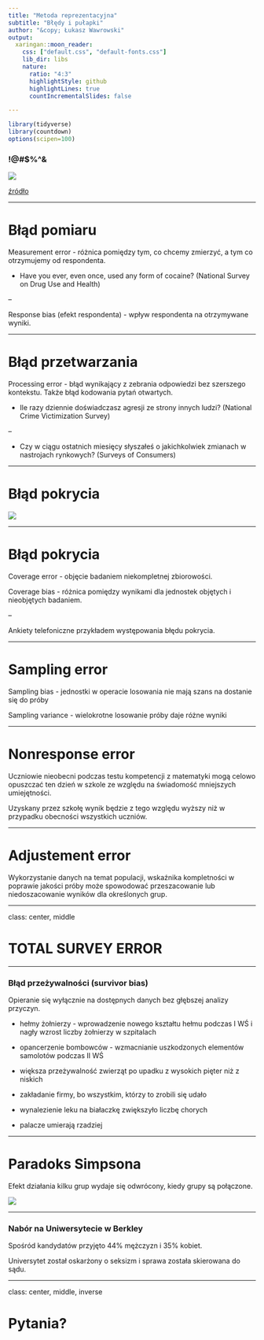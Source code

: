 ```yaml
---
title: "Metoda reprezentacyjna"
subtitle: "Błędy i pułapki"
author: "&copy; Łukasz Wawrowski"
output:
  xaringan::moon_reader:
    css: ["default.css", "default-fonts.css"]
    lib_dir: libs
    nature:
      ratio: "4:3"
      highlightStyle: github
      highlightLines: true
      countIncrementalSlides: false

---
```


```r
library(tidyverse)
library(countdown)
options(scipen=100)
```

### !@#$%^&

![](img/wprost.png)

[źródło](https://www.wprost.pl/tygodnik/10274294/kto-jest-najlepiej-zarabiajacym-polskim-pisarzem-nowy-ranking-wprost.html)

---

# Błąd pomiaru

Measurement error - różnica pomiędzy tym, co chcemy zmierzyć, a tym co otrzymujemy od respondenta.

- Have you ever, even once, used any form of cocaine? (National Survey on Drug Use and Health)

--

Response bias (efekt respondenta) - wpływ respondenta na otrzymywane wyniki. 

---

# Błąd przetwarzania

Processing error - błąd wynikający z zebrania odpowiedzi bez szerszego kontekstu. Także błąd kodowania pytań otwartych.

- Ile razy dziennie doświadczasz agresji ze strony innych ludzi? (National Crime Victimization Survey)

--

- Czy w ciągu ostatnich miesięcy słyszałeś o jakichkolwiek zmianach w nastrojach rynkowych? (Surveys of Consumers)

---

# Błąd pokrycia

![](img/operat.png)

---

# Błąd pokrycia

Coverage error - objęcie badaniem niekompletnej zbiorowości. 

Coverage bias -  różnica pomiędzy wynikami dla jednostek objętych i nieobjętych badaniem.

--

Ankiety telefoniczne przykładem występowania błędu pokrycia.

---

# Sampling error

Sampling bias - jednostki w operacie losowania nie mają szans na dostanie się do próby

Sampling variance - wielokrotne losowanie próby daje różne wyniki

---

# Nonresponse error

Uczniowie nieobecni podczas testu kompetencji z matematyki mogą celowo opuszczać ten dzień w szkole ze względu na świadomość mniejszych umiejętności. 

Uzyskany przez szkołę wynik będzie z tego względu wyższy niż w przypadku obecności wszystkich uczniów.

---

# Adjustement error

Wykorzystanie danych na temat populacji, wskaźnika kompletności w poprawie jakości próby może spowodować przeszacowanie lub niedoszacowanie wyników dla określonych grup.

---

class: center, middle

# TOTAL SURVEY ERROR

---

### Błąd przeżywalności (survivor bias)

Opieranie się wyłącznie na dostępnych danych bez głębszej analizy przyczyn.

- hełmy żołnierzy - wprowadzenie nowego kształtu hełmu podczas I WŚ i nagły wzrost liczby żołnierzy w szpitalach

- opancerzenie bombowców - wzmacnianie uszkodzonych elementów samolotów podczas II WŚ

- większa przeżywalność zwierząt po upadku z wysokich pięter niż z niskich 

- zakładanie firmy, bo wszystkim, którzy to zrobili się udało

- wynalezienie leku na białaczkę zwiększyło liczbę chorych

- palacze umierają rzadziej

---

# Paradoks Simpsona

Efekt działania kilku grup wydaje się odwrócony, kiedy grupy są połączone.

![](img/simpson.png)

---

### Nabór na Uniwersytecie w Berkley

Spośród kandydatów przyjęto 44% mężczyzn i 35% kobiet.

Universytet został oskarżony o seksizm i sprawa została skierowana do sądu.

---

class: center, middle, inverse

# Pytania?


